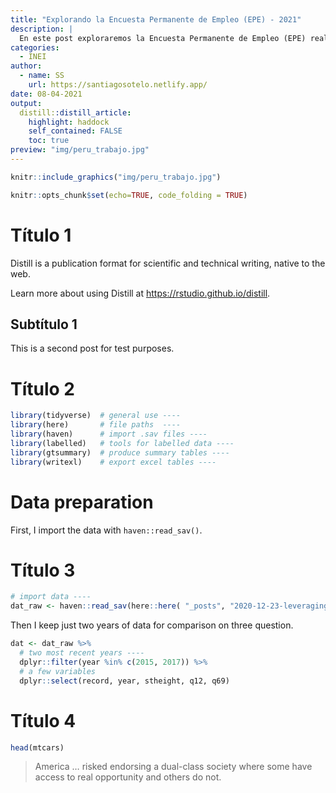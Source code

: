 ```yaml
---
title: "Explorando la Encuesta Permanente de Empleo (EPE) - 2021"
description: |
  En este post exploraremos la Encuesta Permanente de Empleo (EPE) realizada en fecha tal. La base de datos puedes descargarla aquí. Empecemos.
categories:
  - INEI
author:
  - name: SS
    url: https://santiagosotelo.netlify.app/
date: 08-04-2021
output:
  distill::distill_article:
    highlight: haddock
    self_contained: FALSE
    toc: true
preview: "img/peru_trabajo.jpg"
---
```


```r

knitr::include_graphics("img/peru_trabajo.jpg")

```


```r
knitr::opts_chunk$set(echo=TRUE, code_folding = TRUE)
```


# Título 1

Distill is a publication format for scientific and technical writing, native to the web.

Learn more about using Distill at <https://rstudio.github.io/distill>.

## Subtítulo 1

This is a second post for test purposes.

# Título 2

```r
library(tidyverse)  # general use ----
library(here)       # file paths  ----
library(haven)      # import .sav files ----  
library(labelled)   # tools for labelled data ----
library(gtsummary)  # produce summary tables ----
library(writexl)    # export excel tables ----
```

# Data preparation

First, I import the data with `haven::read_sav()`.

# Título 3

```r
# import data ----
dat_raw <- haven::read_sav(here::here( "_posts", "2020-12-23-leveraging-labelled-data-in-r", "data", "sadc_2017_national.sav"))
```

Then I keep just two years of data for comparison on three question.

```r
dat <- dat_raw %>% 
  # two most recent years ----
  dplyr::filter(year %in% c(2015, 2017)) %>% 
  # a few variables
  dplyr::select(record, year, stheight, q12, q69) 
```

# Título 4

```r
head(mtcars)
```

> America … risked endorsing a dual-class society where some have access to real opportunity and others do not. 
